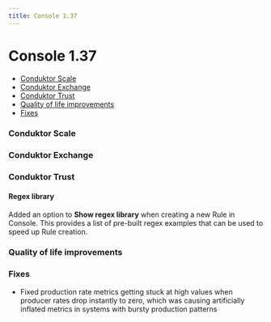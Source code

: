 ```yaml
---
title: Console 1.37
---
```


# Console 1.37

- [Conduktor Scale](#conduktor-scale)
- [Conduktor Exchange](#conduktor-exchange)
- [Conduktor Trust](#conduktor-trust)
- [Quality of life improvements](#quality-of-life-improvements)
- [Fixes](#fixes)

### Conduktor Scale

### Conduktor Exchange

### Conduktor Trust

#### Regex library
Added an option to **Show regex library** when creating a new Rule in Console. This provides a list of pre-built regex examples that can be used to speed up Rule creation.

### Quality of life improvements

### Fixes
 - Fixed production rate metrics getting stuck at high values when producer rates drop instantly to zero, which was causing artificially inflated metrics in systems with bursty production patterns